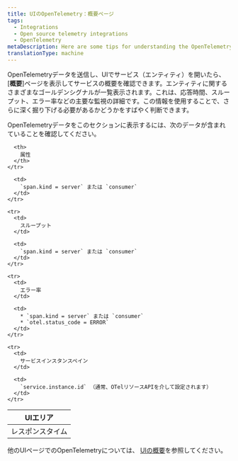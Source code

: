 ```yaml
---
title: UIのOpenTelemetry：概要ページ
tags:
  - Integrations
  - Open source telemetry integrations
  - OpenTelemetry
metaDescription: Here are some tips for understanding the OpenTelemetry summary page in the New Relic UI.
translationType: machine
---
```


OpenTelemetryデータを送信し、UIでサービス（エンティティ）を開いたら、 \[**概要**]ページを表示してサービスの概要を確認できます。エンティティに関するさまざまなゴールデンシグナルが一覧表示されます。これは、応答時間、スループット、エラー率などの主要な監視の詳細です。この情報を使用することで、さらに深く掘り下げる必要があるかどうかをすばやく判断できます。

OpenTelemetryデータをこのセクションに表示するには、次のデータが含まれていることを確認してください。

<table>
  <thead>
    <tr>
      <th style={{ width: "200px" }}>
        UIエリア
      </th>

      <th>
        属性
      </th>
    </tr>
  </thead>

  <tbody>
    <tr>
      <td>
        レスポンスタイム
      </td>

      <td>
        `span.kind = server` または `consumer`
      </td>
    </tr>

    <tr>
      <td>
        スループット
      </td>

      <td>
        `span.kind = server` または `consumer`
      </td>
    </tr>

    <tr>
      <td>
        エラー率
      </td>

      <td>
        * `span.kind = server` または `consumer`
        * `otel.status_code = ERROR`
      </td>
    </tr>

    <tr>
      <td>
        サービスインスタンスペイン
      </td>

      <td>
        `service.instance.id` （通常、OTelリソースAPIを介して設定されます）
      </td>
    </tr>
  </tbody>
</table>

他のUIページでのOpenTelemetryについては、 [UIの概要](/docs/more-integrations/open-source-telemetry-integrations/opentelemetry/view-your-data/opentelemetry-view-your-data)を参照してください。